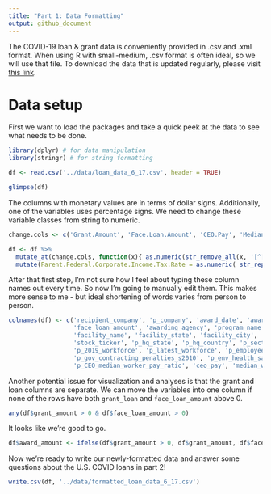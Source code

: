 ```yaml
---
title: "Part 1: Data Formatting"
output: github_document
---
```


The COVID-19 loan & grant data is conveniently provided in .csv and .xml format. When using R with small-medium, .csv format is often ideal, so we will use that file. To download the data that is updated regularly, please visit [this link](https://data.covidstimuluswatch.org/prog.php?detail=opening).

# Data setup 

First we want to load the packages and take a quick peek at the data to see what needs to be done.

```r
library(dplyr) # for data manipulation
library(stringr) # for string formatting

df <- read.csv('../data/loan_data_6_17.csv', header = TRUE)

glimpse(df)
```

The columns with monetary values are in terms of dollar signs. Additionally, one of the variables uses percentage signs. We need to change these variable classes from string to numeric.

```r
change.cols <- c('Grant.Amount', 'Face.Loan.Amount', 'CEO.Pay', 'Median.Worker.Pay')

df <- df %>%
  mutate_at(change.cols, function(x){ as.numeric(str_remove_all(x, '[^[:digit:]]')) }) %>% # remove non-digit characters and coerce to numeric
  mutate(Parent.Federal.Corporate.Income.Tax.Rate = as.numeric( str_replace(Parent.Federal.Corporate.Income.Tax.Rate, '%', '')) ) # remove % and coerce to numeric
```

After that first step, I'm not sure how I feel about typing these column names out every time. So now I'm going to manually edit them. This makes more sense to me - but ideal shortening of words varies from person to person.

```r
colnames(df) <- c('recipient_company', 'p_company', 'award_date', 'award_type', 'grant_amount',
                  'face_loan_amount', 'awarding_agency', 'program_name', 'award_details', 'award_data_source',
                  'facility_name', 'facility_state', 'facility_city', 'notes', 'ownership_structure',
                  'stock_ticker', 'p_hq_state', 'p_hq_country', 'p_sector', 'p_industry',
                  'p_2019_workforce', 'p_latest_workforce', 'p_employee_penalties_s2010', 'p_fed_income_tax_rate', 'p_total_subsidies_s2010',
                  'p_gov_contracting_penalties_s2010', 'p_env_health_safety_penalties_s2010', 'p_consum_protect_finan_compet_penalties_s2010',
                  'p_CEO_median_worker_pay_ratio', 'ceo_pay', 'median_worker_pay', 'p_crisis_tarp_loans')
```

Another potential issue for visualization and analyses is that the grant and loan columns are separate. We can move the variables into one column if none of the rows have both `grant_loan` and `face_loan_amount` above 0.

```r
any(df$grant_amount > 0 & df$face_loan_amount > 0)
```

It looks like we're good to go.

```r
df$award_amount <- ifelse(df$grant_amount > 0, df$grant_amount, df$face_loan_amount)
```

Now we're ready to write our newly-formatted data and answer some questions about the U.S. COVID loans in part 2!

```r
write.csv(df, '../data/formatted_loan_data_6_17.csv')
```
